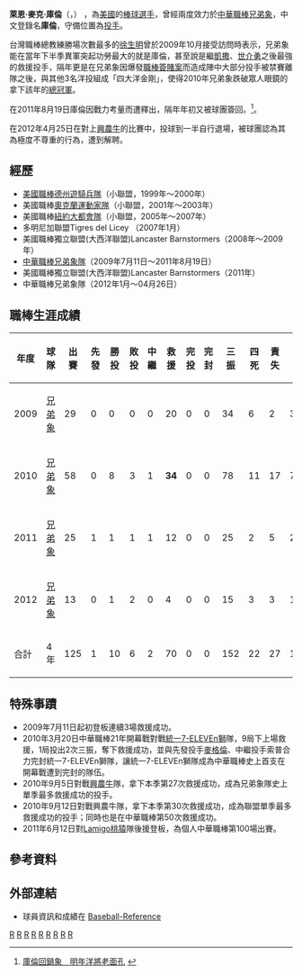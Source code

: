 {{Infobox CPBL player|
bgcolor1=|yellow
bgcolor2=|
textcolor1=|
textcolor2=|
name=庫倫|
image=庫倫R.C.JPG|
width=300|
position=投手|
team=|兄弟象
number=|
bats=左|
throws=左|
birthdate={{birth_date_and_age|1980|1|20|mf=y}}|
birthplace={{USA}}[[賓夕法尼亞州|賓夕法尼亞州]][[布拉福|布拉福]]|
debutdate=7月11日|
debutyear=2009年|
debutteam=兄弟象|
statyear=2012年4月25日|
stat1label=勝投—敗投|
stat1value=10—6|
stat2label=中繼－救援|
stat2value=2－70|
stat3label=三振－四死|
stat3value=152－30|
stat4label=[[防禦率|防禦率]]|
stat4value=1.60|
|teams=<nowiki></nowiki>
*[[兄弟象|兄弟象]] （2009年－2011年、2012年）
|awards=<nowiki></nowiki>
*中華職棒年度總冠軍：2010
*[[中華職棒救援王|中華職棒救援王]]：2010
*[[中華職棒單月MVP|中華職棒單月MVP]]：2009/08
*[[中華職棒明星賽|中華職棒明星賽]]：2010
}}

'''萊恩·麥克·庫倫'''（{{lang-en|Ryan Michael Cullen}}，{{bd|1980年|1月20日}}） ，為[[美國|美國]]的[[棒球選手|棒球選手]]，曾經兩度效力於[[中華職棒|中華職棒]][[兄弟象|兄弟象]]，中文登錄名'''庫倫'''，守備位置為[[投手|投手]]。

台灣職棒總教練勝場次數最多的[[徐生明|徐生明]]曾於2009年10月接受訪問時表示，兄弟象能在當年下半季異軍突起功勞最大的就是庫倫，甚至說是繼[[凱撒|凱撒]]、[[世介勇|世介勇]]之後最強的救援投手，隔年更是在兄弟象因爆發[[中華職棒簽賭案|職棒簽賭案]]而造成陣中大部分投手被禁賽離隊之後，與其他3名洋投組成「四大洋金剛」，使得2010年兄弟象跌破眾人眼鏡的拿下該年的[[台灣大賽|總冠軍]]。 

在2011年8月19日庫倫因戰力考量而遭釋出，隔年年初又被球團簽回。<ref>[http://tw.sports.yahoo.com/article/aurl/d/a/111222/36/7x4q.html 庫倫回鍋象　明年洋將老面孔] {{webarchive|url=https://web.archive.org/web/20120109064339/http://tw.sports.yahoo.com/article/aurl/d/a/111222/36/7x4q.html |date=2012-01-09 }}</ref>。

在2012年4月25日在對上[[興農牛|興農牛]]的比賽中，投球到一半自行退場，被球團認為其為極度不尊重的行為，遭到解聘。

==經歷==
* [[美國職業棒球大聯盟|美國職棒]][[德克薩斯遊騎兵_(棒球)|德州遊騎兵隊]]（小聯盟，1999年～2000年）
* 美國職棒[[奧克蘭運動家|奧克蘭運動家隊]]（小聯盟，2001年～2003年）
* 美國職棒[[紐約大都會|紐約大都會隊]]（小聯盟，2005年～2007年）
* 多明尼加聯盟Tigres del Licey （2007年1月）
* 美國職棒獨立聯盟(大西洋聯盟)Lancaster Barnstormers（2008年～2009年）
* [[中華職業棒球大聯盟|中華職棒]][[兄弟象|兄弟象隊]]（2009年7月11日～2011年8月19日）
* 美國職棒獨立聯盟(大西洋聯盟)Lancaster Barnstormers（2011年）
* 中華職棒兄弟象隊（2012年1月～04月26日）

== 職棒生涯成績 ==
{|border=1 width="800px"
|- align="center"
!年度!!球隊!!出賽!!先發!!勝投!!敗投!!中繼!!救援!!完投!!完封!!三振!!四死!!責失!!投球局數!!自責分率!!被上壘率
|- align="center"
|2009||[[兄弟象|兄弟象]]||29||0||0||0||0||20||0||0||34||6||2||32.1||0.56||0.80
|- align="center"
|2010||[[兄弟象|兄弟象]]||58||0||8||3||1||'''34'''||0||0||78||11||17||78.1||1.95||0.93
|- align="center"
|2011||[[兄弟象|兄弟象]]||25||1||1||1||1||12||0||0||25||2||5||28.0||1.61||0.93
|- align="center"
|2012||[[兄弟象|兄弟象]]||13||0||1||2||0||4||0||0||15||3||3||13.0||2.08||1.85
|- align=middle style="color:black; background-color:yellow"
!合計!!4年!!125||1||10||6||2||70||0||0||152||22||27||151.2||1.60||0.98
|}
==特殊事蹟==
*2009年7月11日起初登板連續3場救援成功。
*2010年3月20日中華職棒21年開幕戰對戰[[統一7-ELEVEn獅|統一7-ELEVEn獅]]隊，9局下上場救援，1局投出2次三振，奪下救援成功，並與先發投手[[麥格倫|麥格倫]]、中繼投手索普合力完封統一7-ELEVEn獅隊，讓統一7-ELEVEn獅隊成為中華職棒史上首支在開幕戰遭到完封的隊伍。
* 2010年9月5日對戰[[興農牛|興農牛]]隊，拿下本季第27次救援成功，成為兄弟象隊史上單季最多救援成功的投手。
* 2010年9月12日對戰興農牛隊，拿下本季第30次救援成功，成為聯盟單季最多救援成功的投手；同時也是在中華職棒第50次救援成功。
* 2011年6月12日對[[Lamigo桃猿|Lamigo桃猿]]隊後援登板，為個人中華職棒第100場出賽。

== 參考資料 ==
<references />
==外部連結==
{{台灣棒球維基館|庫倫R.C}}
{{中華職棒球員資料|id=E0H5|name=庫倫R.C}}

* 球員資訊和成績在 [http://www.baseball-reference.com/minors/player.cgi?id=cullen001rya Baseball-Reference] {{Wayback|url=http://www.baseball-reference.com/minors/player.cgi?id=cullen001rya |date=20120516092658 }} {{en icon}}

{{start box}}
{{s-awards}}
{{s-before|[[林岳平|林岳平]]}}
{{s-title|[[中華職棒救援王|中華職棒救援王]]|2010年}}
{{s-after|[[許銘倢|許銘倢]]}}
{{end box}}
[[Category:美國棒球選手|R]]
[[Category:中華職棒外籍球員|R]]
[[Category:德州遊騎兵隊球員|R]]
[[Category:奧克蘭運動家隊球員|R]]
[[Category:紐約大都會隊球員|R]]
[[Category:兄弟象隊球員|R]]
[[Category:中華職棒救援王得主|R]]
[[Category:賓夕法尼亞州人|R]]
[[Category:美國旅台棒球運動員|R]]